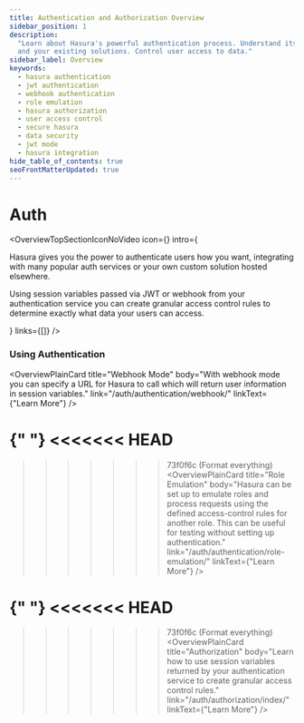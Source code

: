 ```yaml
---
title: Authentication and Authorization Overview
sidebar_position: 1
description:
  "Learn about Hasura's powerful authentication process. Understand its flexibility to use JWT, webhook, role emulation
  and your existing solutions. Control user access to data."
sidebar_label: Overview
keywords:
  - hasura authentication
  - jwt authentication
  - webhook authentication
  - role emulation
  - hasura authorization
  - user access control
  - secure hasura
  - data security
  - jwt mode
  - hasura integration
hide_table_of_contents: true
seoFrontMatterUpdated: true
---
```



# Auth

<OverviewTopSectionIconNoVideo
  icon={<Icon />}
  intro={
    <div>
      <p>
        Hasura gives you the power to authenticate users how you want, integrating with many popular auth services or
        your own custom solution hosted elsewhere.
      </p>
      <p>
        Using session variables passed via JWT or webhook from your authentication service you can create granular
        access control rules to determine exactly what data your users can access.
      </p>
    </div>
  }
  links={[]}
/>

### Using Authentication

<div className="overview-gallery card-wrapper">
  <OverviewPlainCard
    title="JWT Mode"
    body="With JWT Mode, Hasura can easily integrate with your existing authentication service to include role based session variables in your JSON Web Token."
    link="/auth/authentication/jwt/"
    linkText={"Learn More"}
  />

<OverviewPlainCard
  title="Webhook Mode"
  body="With webhook mode you can specify a URL for Hasura to call which will return user information in session variables."
  link="/auth/authentication/webhook/"
  linkText={"Learn More"}
/>

{" "}
<<<<<<< HEAD
=======

>>>>>>> 73f0f6c (Format everything)
<OverviewPlainCard
  title="Role Emulation"
  body="Hasura can be set up to emulate roles and process requests using the defined access-control rules for another role. This can be useful for testing without setting up authentication."
  link="/auth/authentication/role-emulation/"
  linkText={"Learn More"}
/>

{" "}
<<<<<<< HEAD
=======

>>>>>>> 73f0f6c (Format everything)
<OverviewPlainCard
  title="Authorization"
  body="Learn how to use session variables returned by your authentication service to create granular access control rules."
  link="/auth/authorization/index/"
  linkText={"Learn More"}
/>

</div>
